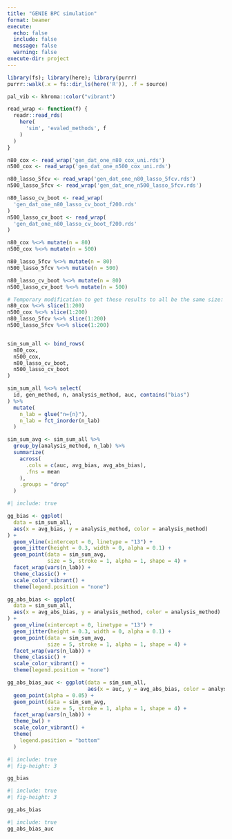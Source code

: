 ```yaml
---
title: "GENIE BPC simulation"
format: beamer
execute:
  echo: false
  include: false
  message: false
  warning: false
execute-dir: project
---
```



```r
library(fs); library(here); library(purrr)
purrr::walk(.x = fs::dir_ls(here('R')), .f = source)
```

```r
pal_vib <- khroma::color("vibrant")
```


```r

read_wrap <- function(f) {
  readr::read_rds(
    here(
      'sim', 'evaled_methods', f
    )
  )
}

n80_cox <- read_wrap('gen_dat_one_n80_cox_uni.rds')
n500_cox <- read_wrap('gen_dat_one_n500_cox_uni.rds')

n80_lasso_5fcv <- read_wrap('gen_dat_one_n80_lasso_5fcv.rds')
n500_lasso_5fcv <- read_wrap('gen_dat_one_n500_lasso_5fcv.rds')

n80_lasso_cv_boot <- read_wrap(
  'gen_dat_one_n80_lasso_cv_boot_f200.rds' 
)
n500_lasso_cv_boot <- read_wrap(
  'gen_dat_one_n80_lasso_cv_boot_f200.rds' 
)


```


```r
n80_cox %<>% mutate(n = 80)
n500_cox %<>% mutate(n = 500)

n80_lasso_5fcv %<>% mutate(n = 80)
n500_lasso_5fcv %<>% mutate(n = 500)

n80_lasso_cv_boot %<>% mutate(n = 80)
n500_lasso_cv_boot %<>% mutate(n = 500)

# Temporary modification to get these results to all be the same size:
n80_cox %<>% slice(1:200)
n500_cox %<>% slice(1:200)
n80_lasso_5fcv %<>% slice(1:200)
n500_lasso_5fcv %<>% slice(1:200)


sim_sum_all <- bind_rows(
  n80_cox,
  n500_cox,
  n80_lasso_cv_boot,
  n500_lasso_cv_boot
)
```


```r
sim_sum_all %<>% select(
  id, gen_method, n, analysis_method, auc, contains("bias")
) %>%
  mutate(
    n_lab = glue("n={n}"),
    n_lab = fct_inorder(n_lab)
  )

sim_sum_avg <- sim_sum_all %>%
  group_by(analysis_method, n_lab) %>%
  summarize(
    across(
      .cols = c(auc, avg_bias, avg_abs_bias),
      .fns = mean
    ),
    .groups = "drop"
  )
```


```r
#| include: true

gg_bias <- ggplot(
  data = sim_sum_all,
  aes(x = avg_bias, y = analysis_method, color = analysis_method)
) +
  geom_vline(xintercept = 0, linetype = "13") + 
  geom_jitter(height = 0.3, width = 0, alpha = 0.1) +   
  geom_point(data = sim_sum_avg,
             size = 5, stroke = 1, alpha = 1, shape = 4) +
  facet_wrap(vars(n_lab)) + 
  theme_classic() + 
  scale_color_vibrant() + 
  theme(legend.position = "none")

gg_abs_bias <- ggplot(
  data = sim_sum_all,
  aes(x = avg_abs_bias, y = analysis_method, color = analysis_method)
) +
  geom_vline(xintercept = 0, linetype = "13") + 
  geom_jitter(height = 0.3, width = 0, alpha = 0.1) +   
  geom_point(data = sim_sum_avg,
             size = 5, stroke = 1, alpha = 1, shape = 4) +
  facet_wrap(vars(n_lab)) + 
  theme_classic() + 
  scale_color_vibrant() + 
  theme(legend.position = "none")

gg_abs_bias_auc <- ggplot(data = sim_sum_all,
                          aes(x = auc, y = avg_abs_bias, color = analysis_method)) + 
  geom_point(alpha = 0.05) +   
  geom_point(data = sim_sum_avg,
             size = 5, stroke = 1, alpha = 1, shape = 4) +
  facet_wrap(vars(n_lab)) + 
  theme_bw() + 
  scale_color_vibrant() +
  theme(
    legend.position = "bottom"
  )
```


```r
#| include: true
#| fig-height: 3

gg_bias
```

```r
#| include: true
#| fig-height: 3

gg_abs_bias
```


```r
#| include: true
gg_abs_bias_auc
```

